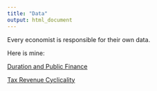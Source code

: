 ---
title: "Data"
output: html_document
---

Every economist is responsible for their own data. 

Here is mine:

[Duration and Public Finance](https://drive.google.com/drive/folders/1WYw1BDLebc86p4GOkAUdjdTOUOvrPhm5?usp=sharing)

[Tax Revenue Cyclicality](https://drive.google.com/drive/folders/1LZOTT-_jnL9rwczvfLr8AFgGP3hQKDaV?usp=sharing)




<style type="text/css">
.title {
  display: none;
}

.navbar-default {
    background-color: #640000 !important;
    
}

<!-- .navbar-nav { -->
<!--   color:white !important; -->

<!-- } -->

.navbar .navbar-brand, .navbar .navbar-nav .nav-links  {
  color: white;
}

.navbar-default .navbar-nav>li>a {
    color: white !important;
    font-weight: 150;
}

.navbar-nav > .active > a { 
    background-color: #006400 !important;
    font-weight: 175;
}

#getting-started img {
  margin-right: 10px;
  margin-left: 5px;
}


</style>

<div class="row" style="padding-top: 30px;">
<div class="col-sm-6">